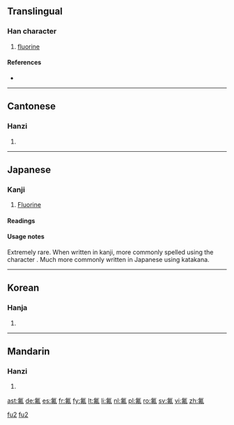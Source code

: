 ==Translingual==

===Han character===
{{Han char|rn=84|rad=气|as=05|sn=9|four=8051<sub>0</sub>|canj=人弓中中弓 (ONLLN)}}

# [[fluorine]]

====References====
* {{Han ref|kx=0599.111|dkj=17058|hdz=32011.060|uh=6C1F|ud=27679|bh=AC74|bd=44148}}

----

==Cantonese==

===Hanzi===
{{yue-hanzi|jyut=fat<sup>1</sup>|y=fat<sup>1</sup>}}

# {{defn|lang=yue|sort=气05}}

----

==Japanese==

===Kanji===
{{ja-kanji|grade=uc|rs=气05}}

# [[fluorine|Fluorine]]

====Readings====
{{ja-readings
|on=[[ふつ]] (futsu)
}}

====Usage notes====
Extremely rare.  When written in kanji, more commonly spelled using the character {{l|ja|弗}}.  Much more commonly written in Japanese using katakana.

----

==Korean==

===Hanja===
{{ko-hanja|hangeul=불|eumhun=|rv=bul|mr=pul|y=pul}}

# {{defn|lang=ko|sort=气05}}
----

==Mandarin==

===Hanzi===
{{cmn-hanzi|pin=[[fú]] ([[fu2]])|wg=fu<sup>2</sup>|y=fu<sup>2</sup>}}

# {{defn|lang=cmn|sort=气05}}

[[Category:cmn:Chemical elements in simplified script|fu2]]
[[Category:cmn:Chemical elements in traditional script|fu2]]

[[ast:氟]]
[[de:氟]]
[[es:氟]]
[[fr:氟]]
[[fy:氟]]
[[lt:氟]]
[[li:氟]]
[[nl:氟]]
[[pl:氟]]
[[ro:氟]]
[[sv:氟]]
[[vi:氟]]
[[zh:氟]]